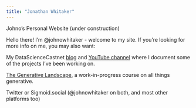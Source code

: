 ```yaml
---
title: "Jonathan Whitaker"
---
```


Johno's Personal Website (under construction)

Hello there! I'm @johnowhitaker - welcome to my site. If you're looking for more info on me, you may also want:

My DataScienceCastnet [blog](/blog.qmd) and [YouTube channel](https://www.youtube.com/channel/UCP6gT9X2oXYcssfZu05RV2g) where I document some of the projects I've been working on.

[The Generative Landscape](https://johnowhitaker.github.io/tglcourse/), a work-in-progress course on all things generative.


Twitter or Sigmoid.social (@johnowhitaker on both, and most other platforms too)
